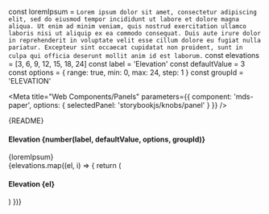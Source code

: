 const loremIpsum = `Lorem ipsum dolor sit amet, consectetur adipiscing elit, sed do eiusmod tempor incididunt ut
labore et dolore magna aliqua. Ut enim ad minim veniam, quis nostrud exercitation ullamco
laboris nisi ut aliquip ex ea commodo consequat. Duis aute irure dolor in reprehenderit in
voluptate velit esse cillum dolore eu fugiat nulla pariatur. Excepteur sint occaecat
cupidatat non proident, sunt in culpa qui officia deserunt mollit anim id est laborum.`
const elevations = [3, 6, 9, 12, 15, 18, 24]
const label = 'Elevation'
const defaultValue = 3
const options = {
  range: true,
  min: 0,
  max: 24,
  step: 1
}
const groupId = 'ELEVATION'

<Meta
  title="Web Components/Panels"
  parameters={{
    component: 'mds-paper',
    options: { selectedPanel: 'storybookjs/knobs/panel' }
  }}
/>

<Description>
  {README}
</Description>

<Preview withToolbar>
  <Story name="Paper">
    <div>
      <mds-paper
        style={{ display: 'inline-block', margin: '10px' }}
        elevation={number(label, defaultValue, options, groupId)}
      >
        <h4>Elevation&nbsp;{number(label, defaultValue, options, groupId)}</h4>
        <div>{loremIpsum}</div>
      </mds-paper>
      {elevations.map((el, i) => {
        return (
          <mds-paper key={i} style={{ display: 'inline-block', margin: '10px' }} elevation={el}>
            <h4 style={{ height: '200px', width: '200px', margin: 0, padding: 0 }}>
              Elevation&nbsp;{el}
            </h4>
          </mds-paper>
        )
      })}
    </div>
  </Story>
</Preview>